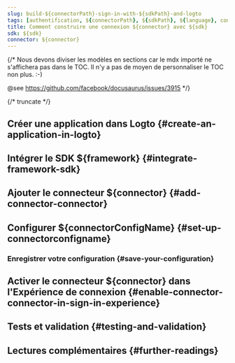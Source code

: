 ```yaml
---
slug: build-${connectorPath}-sign-in-with-${sdkPath}-and-logto
tags: [authentification, ${connectorPath}, ${sdkPath}, ${language}, connexion sociale, connexion, login]
title: Comment construire une connexion ${connector} avec ${sdk}
sdk: ${sdk}
connector: ${connector}
---
```


{/*
  Nous devons diviser les modèles en sections car le mdx importé ne s'affichera pas dans le TOC.
  Il n'y a pas de moyen de personnaliser le TOC non plus. :-)

  @see https://github.com/facebook/docusaurus/issues/3915
*/}




{/* truncate */}

<Intro connector={connector} sdk="${sdk}" link="${sdkOfficialLink}" />

## Créer une application dans Logto \{#create-an-application-in-logto}

<CreateApplication type="${appType}" framework="${framework}" />

## Intégrer le SDK ${framework} \{#integrate-framework-sdk}

<IntegrateSdk />

## Ajouter le connecteur ${connector} \{#add-connector-connector}

<AddSocialConnector connector={connector} framework="${framework}" />

## Configurer ${connectorConfigName} \{#set-up-connectorconfigname}

<ConnectorGuide />

### Enregistrer votre configuration \{#save-your-configuration}

<SaveYourConfiguration connector={connector} />

## Activer le connecteur ${connector} dans l'Expérience de connexion \{#enable-connector-connector-in-sign-in-experience}

<EnableSocialConnector connector={connector} />

## Tests et validation \{#testing-and-validation}

<TestingAndValidation connector={connector} sdk="${sdk}" />

## Lectures complémentaires \{#further-readings}

<FurtherReadings />
